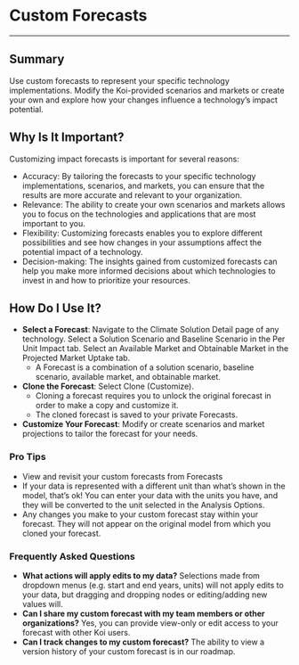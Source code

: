 

# Custom Forecasts

<PageInformationalData lastModified={lastModified} />

---

<ImageZoom
src={image1}
alt="Custom Forecasts Image 1"
caption="Dialog that appears when you click Clone (Customize) button."
/>

## Summary

Use custom forecasts to represent your specific technology implementations. Modify the Koi-provided scenarios and markets or create your own and explore how your changes influence a technology’s impact potential.

## Why Is It Important?

Customizing impact forecasts is important for several reasons:

* Accuracy: By tailoring the forecasts to your specific technology implementations, scenarios, and markets, you can ensure that the results are more accurate and relevant to your organization.  
* Relevance: The ability to create your own scenarios and markets allows you to focus on the technologies and applications that are most important to you.  
* Flexibility: Customizing forecasts enables you to explore different possibilities and see how changes in your assumptions affect the potential impact of a technology.  
* Decision-making: The insights gained from customized forecasts can help you make more informed decisions about which technologies to invest in and how to prioritize your resources.

## How Do I Use It?

- **Select a Forecast**: Navigate to the Climate Solution Detail page of any technology. Select a Solution Scenario and Baseline Scenario in the Per Unit Impact tab. Select an Available Market and Obtainable Market in the Projected Market Uptake tab.  
  - A Forecast is a combination of a solution scenario, baseline scenario, available market, and obtainable market.  
- **Clone the Forecast**: Select <CodeWithIcon icon="fa-regular fa-layer-group">Clone (Customize)</CodeWithIcon>.  
  - Cloning a forecast requires you to unlock the original forecast in order to make a copy and customize it.  
  - The cloned forecast is saved to your private Forecasts.  
- **Customize Your Forecast**: Modify or create scenarios and market projections to tailor the forecast for your needs.

### Pro Tips

- View and revisit your custom forecasts from Forecasts  
- If your data is represented with a different unit than what’s shown in the model, that’s ok\! You can enter your data with the units you have, and they will be converted to the unit selected in the Analysis Options.  
- Any changes you make to your custom forecast stay within your forecast. They will not appear on the original model from which you cloned your forecast.

### Frequently Asked Questions

- **What actions will apply edits to my data?** Selections made from dropdown menus (e.g. start and end years, units) will not apply edits to your data, but dragging and dropping nodes or editing/adding new values will.  
- **Can I share my custom forecast with my team members or other organizations?** Yes, you can provide view-only or edit access to your forecast with other Koi users.  
- **Can I track changes to my custom forecast?** The ability to view a version history of your custom forecast is in our roadmap.
